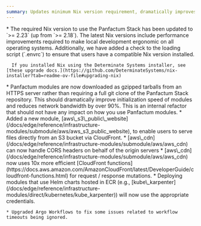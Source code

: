 ```yaml
---
summary: Updates minimum Nix version requirement, dramatically improves module download efficiency, adds S3 public website hosting capabilities, enhances CloudFront CDN functionality, and fixes ECR Helm chart authentication.
---
```



<ChangelogEntry>
  <Fragment slot="breaking-changes">
    * The required Nix version to use the Panfactum Stack has been updated to `>= 2.23` (up from `>= 2.18`). The latest Nix versions
      include performance improvements required to make local development ergonomic on all operating systems. Additionally, we have
      added a check to the loading script (`.envrc`) to ensure that users have a compatible Nix version installed.

      If you installed Nix using the Determinate Systems installer, see [these upgrade docs.](https://github.com/DeterminateSystems/nix-installer?tab=readme-ov-file#upgrading-nix)
  </Fragment>

  <Fragment slot="changes">
    * Panfactum modules are now downloaded as gzipped tarballs from an HTTPS server rather than requiring a full git clone of the Panfactum Stack repository. This should
      dramatically improve initialization speed of modules and reduces network bandwidth by over 90%. This is an internal refactor that should not have any impact on how you
      use Panfactum modules.
  </Fragment>

  <Fragment slot="additions">
    * Added a new module, [aws\_s3\_public\_website](/docs/edge/reference/infrastructure-modules/submodule/aws/aws_s3_public_website), to enable users to serve files directly from an S3 bucket via CloudFront.
    * [aws\_cdn](/docs/edge/reference/infrastructure-modules/submodule/aws/aws_cdn) can now handle CORS headers on behalf of the origin servers
    * [aws\_cdn](/docs/edge/reference/infrastructure-modules/submodule/aws/aws_cdn) now uses 10x more efficient [CloudFront functions](https://docs.aws.amazon.com/AmazonCloudFront/latest/DeveloperGuide/cloudfront-functions.html)
      for request / response mutations.
  </Fragment>

  <Fragment slot="fixes">
    * Deploying modules that use Helm charts hosted in ECR (e.g., [kube\_karpenter](/docs/edge/reference/infrastructure-modules/direct/kubernetes/kube_karpenter))
      will now use the appropriate credentials.

    * Upgraded Argo Workflows to fix some issues related to workflow timeouts being ignored.
  </Fragment>
</ChangelogEntry>
